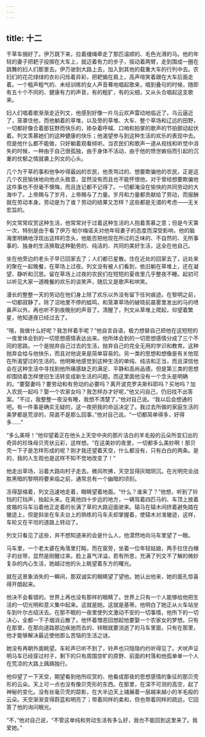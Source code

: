 ```yaml
---
---
---
```

title: 十二
---



干草车捆好了。伊万跳下来，拉着缰绳牵走了那匹温顺的、毛色光滑的马。他的年轻的妻子把耙子投掷在大车上，就迈着有力的步子，摇动着两臂，走到围成一圈在跳舞的妇人们那里去。伊万驶到大路上去，加入到其他的载重大车的行列中去。农妇们的花花绿绿的衣衫闪烁着异彩，把耙掮在肩上，高声喧笑着跟在大车后面走着。一个粗声粗气的、未经训练的女人声音蓦地唱起歌来，唱到叠句的时候，随即有五十个不同的、健康有力的声音，有的粗犷，有的尖细，又从头合唱起这支歌来。

妇人们唱着歌渐渐走近列文，他感到好像一片乌云欢声雷动地临近了。乌云逼近了，笼罩住他，而他躺着的草堆，以及旁的草堆、大车、整个草场和辽远的田野，一切都好像合着那狂野而快乐的，掺杂着呼喊、口哨和拍掌的歌声的节拍颤动起伏着。列文羡慕她们的这种健康的快乐；他渴望参与到这种生活的欢乐的表现中去。但是他什么都不能做，只好躺着观看倾听。当农民们和歌声一道从视线和听觉中消失的时候，一种由于自己很孤独，由于身体不活动，由于他的愤世嫉俗而引起的沉重的忧郁之情就袭上列文的心头。

几个为干草的事和他争吵得最凶的农民，他责骂过的、想要欺骗他的农民，正是这几个农民愉快地向他点头致意，显然没有而且也不能怀恨他，对于曾经想要欺骗他这件事也不但毫不懊悔，而且连记都不记得了。一切都淹没在愉快的共同劳动的大海中了。上帝赐与了岁月，上帝赐与了力量。岁月和力量都贡献给了劳动，而报酬就在劳动本身。劳动是为了谁？劳动的结果又怎样？这些都是无谓的考虑——无关宏旨的。

列文常常叹赏这种生活，他常常对于过着这种生活的人抱着羡慕之意；但是今天第一次，特别是由于看了伊万·帕尔梅诺夫对他年轻妻子的态度而深受影响，他的脑海里明确地浮现出这样的念头，他能否把他现在所过的乏味的、不自然的、无所事事的、独身的生活换取这种勤劳的、纯洁的、共同的美好生活，这全在他自己。

坐在他旁边的老头子早已回家去了；人们都已星散。住在近处的回家去了，远处来的聚在一起晚餐，在草场上过夜。列文没有被人们看到，依旧躺在草堆上，还在凝望、静听和沉思。留在草场上过夜的农民们在短短的夏夜里几乎整夜不睡。起初可以听见大家一道晚餐的欢乐的谈笑声，随后又是歌声和哄笑。

漫长的整整一天的劳动在他们身上除了欢乐以外没有留下任何痕迹。在黎明之前，一切都寂静了。除了沼地里不停的蛙鸣，和笼罩草场的破晓前晨雾里发出的马的喷鼻声以外，再也听不到夜晚别的声音了。清醒了，列文从草堆上爬起，仰望着繁星，他知道夜已经过去了。

“哦，我做什么好呢？我怎样着手呢？”他自言自语，极力想替自己把他在这短短的一夜里体会到的一切思想感情表达出来。他所体会到的一切思想感情分成了三个不同的思路。一个是抛弃自己过去的生活，抛弃自己的完全无用的学识和教育。这种抛弃会给与他快乐，而且对他说来是简单容易的。另一类的思想和想像是有关他现在所渴望过的生活的。他明晰地感觉到这种生活的单纯、纯洁和正当，而且深信他会在这种生活中寻找到他所痛感缺乏的满足、平静和高尚品德。但是第三类的思想却围绕着怎样使旧生活转变成新生活的问题。而这里面他没有一个念头是明确的。“要娶妻吗？要劳动和有劳动的必要吗？离开波克罗夫斯科耶吗？买地吗？加入农民一起吗？娶一个农家女吗？我怎样办才好呢，”他又问自己，仍旧找不出答案。“不过，我整整一夜没有睡，我想不清楚了，”他对自己说。“我以后会想通的吧。有一件事是确实无疑的，这一夜把我的命运决定了。我过去所做的家庭生活的美梦都是荒谬的，简直不是那么回事，”他对自己说。“一切都简单得多，好得多……”

“多么美呀！”他仰望着正在他头上天空中央的那片洁白的羊毛般的云朵所变幻出的奇异的珍珠母贝壳状云彩，这样想。“在这美妙的夜里，一切都多么美妙啊！那贝壳一下子是怎样形成的呢？刚才我还望着天空，什么都没有，只有白白的两条。是的，我的人生观也是这样不知不觉地改变了！”

他走出草场，沿着大路向村子走去。微风吹拂，天空显得灰暗阴沉。在光明完全战胜黑暗的黎明将要来临之前，通常总有一个幽暗的顷刻。

冻得瑟缩着，列文迅速地走着，眼睛望着地面。“什么？谁来了？”他想，听到了铃铛的玎珰声，抬起头来。在离他四十步远的地方，一辆驾着四匹马的、车顶上放着皮箱的马车沿着他正走着的长满了草的大路迎面驶来。辕马在辕木间挤着避免踏在辙迹上，但是斜坐在车夫台上的熟练的马车夫却掌握着，使辕木对准辙迹，这样，车轮又在平坦的道路上转动了。

列文只看见了这些，并不想知道来的会是什么人，他漠然地向马车里望了一眼。

马车里，一个老太婆在角落里打盹，而在窗旁，坐着一位年轻姑娘，两手拉住白帽子的丝带，显然是刚醒过来。脸上喜气洋溢，若有所思，充满了列文不了解的微妙复杂的内心生活，她越过他的头上眺望着东方的曙光。

就在这景象消失的一瞬间，那双诚实的眼睛望了望他。她认出他来，她的面孔惊喜得开朗起来。

他决不会看错的。世界上再也没有那样的眼睛了。世界上只有一个人能够给他把生活的一切光明和意义集中起来。这就是她。这就是基蒂。他明白了她正从火车站坐车到叶尔古绍沃去。在那不眠的一夜里使列文激动不安的一切事情，他所下的一切决心，全都一下子烟消云散了。他怀着憎恶回想起他要娶一个农家女的梦想。只有在那里，在那向道路那边疾驰而去的、转眼就要消逝了的马车里面，只有在那里，他才能够解决最近使他那么苦恼的生活之谜。

她没有再朝外面眺望。车轮声已听不到了，铃声也只隐隐约约听得见了。犬吠声证明马车已经穿过村子，剩下的只有周围空旷的原野、前面的村落和他孤单单一个人在荒凉的大路上踽踽独行。

他仰望了一下天空，期望看到他所叹赏的、他看成那夜的思想感情的象征的那贝壳形的云朵。天上可一点也没有像贝壳形的东西。在那里，在深不可测的高空，起了神秘的变化。没有丝毫贝壳的踪影，在大半边天上铺展着一层越来越小的羊毛般的云朵。天空渐渐变得蔚蓝和明亮了；带着同样的柔和，但也带着同样的疏远，它回答了他的询问眼光。

“不，”他对自己说，“不管这单纯和劳动生活有多么好，我也不能回到这里来了。我爱她。”